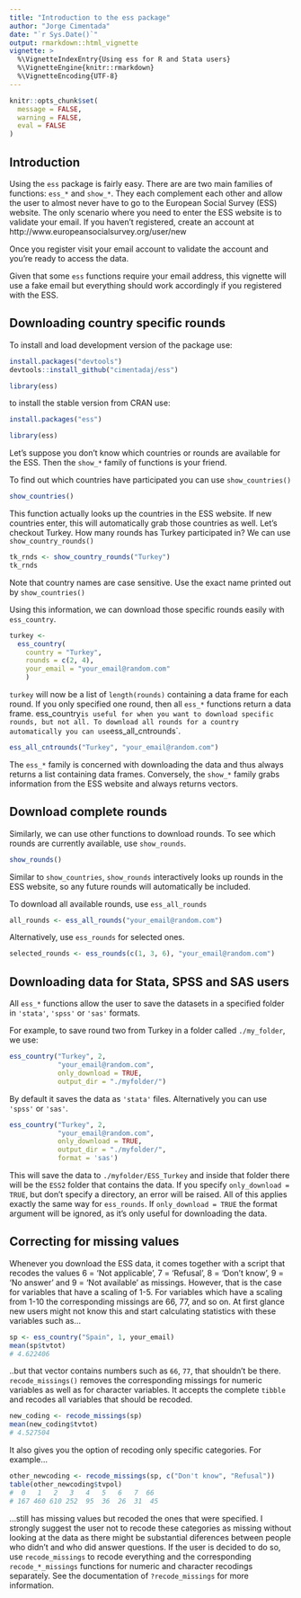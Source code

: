 ```yaml
---
title: "Introduction to the ess package"
author: "Jorge Cimentada"
date: "`r Sys.Date()`"
output: rmarkdown::html_vignette
vignette: >
  %\VignetteIndexEntry{Using ess for R and Stata users}
  %\VignetteEngine{knitr::rmarkdown}
  %\VignetteEncoding{UTF-8}
---
```


```r
knitr::opts_chunk$set(
  message = FALSE,
  warning = FALSE,
  eval = FALSE
)
```

## Introduction

Using the `ess` package is fairly easy. There are are two main families of functions: `ess_*` and `show_*`. They each complement each other and allow the user to almost never have to go to the European Social Survey (ESS) website. The only scenario where you need to enter the ESS website is to validate your email. If you haven't registered, create an account at http://www.europeansocialsurvey.org/user/new

Once you register visit your email account to validate the account and you're ready to access the data.

Given that some `ess` functions require your email address, this vignette will use a fake email but everything should work accordingly if you registered with the ESS.

## Downloading country specific rounds

To install and load development version of the package use:
```r
install.packages("devtools")
devtools::install_github("cimentadaj/ess")

library(ess)
```

to install the stable version from CRAN use:

```r
install.packages("ess")
```

```r
library(ess)
```

Let's suppose you don't know which countries or rounds are available for the ESS. Then the `show_*` family of functions is your friend.

To find out which countries have participated you can use `show_countries()`

```r
show_countries()
```

This function actually looks up the countries in the ESS website. If new countries enter, this will automatically grab those countries as well. Let's checkout Turkey. How many rounds has Turkey participated in? We can use `show_country_rounds()`

```r
tk_rnds <- show_country_rounds("Turkey")
tk_rnds
```
Note that country names are case sensitive. Use the exact name printed out by `show_countries()`

Using this information, we can download those specific rounds easily with `ess_country`.

```r
turkey <-
  ess_country(
    country = "Turkey",
    rounds = c(2, 4),
    your_email = "your_email@random.com"
    )
```

`turkey` will now be a list of `length(rounds)` containing a data frame for each round. If you only specified one round, then all `ess_*` functions return a data frame. ess_country` is useful for when you want to download specific rounds, but not all. To download all rounds for a country automatically you can use `ess_all_cntrounds`.

```r
ess_all_cntrounds("Turkey", "your_email@random.com")
```

The `ess_*` family is  concerned with downloading the data and thus always returns a list containing data frames. Conversely, the `show_*` family grabs information from the ESS website and always returns vectors.

## Download complete rounds

Similarly, we can use other functions to download rounds. To see which rounds are currently available, use `show_rounds`.

```r
show_rounds()
```

Similar to `show_countries`, `show_rounds` interactively looks up rounds in the ESS website, so any future rounds will automatically be included.

To download all available rounds, use `ess_all_rounds`

```r
all_rounds <- ess_all_rounds("your_email@random.com")
```

Alternatively, use `ess_rounds` for selected ones.

```r
selected_rounds <- ess_rounds(c(1, 3, 6), "your_email@random.com")
```

## Downloading data for Stata, SPSS and SAS users

All `ess_*` functions allow the user to save the datasets in a specified folder in `'stata'`, `'spss'` or `'sas'` formats.

For example, to save round two from Turkey in a folder called `./my_folder`, we use:

```r
ess_country("Turkey", 2,
            "your_email@random.com",
            only_download = TRUE,
            output_dir = "./myfolder/")
```

By default it saves the data as `'stata'` files. Alternatively you can use `'spss'` or `'sas'`.

```r
ess_country("Turkey", 2,
            "your_email@random.com",
            only_download = TRUE,
            output_dir = "./myfolder/",
            format = 'sas')
```

This will save the data to `./myfolder/ESS_Turkey` and inside that folder there will be the `ESS2` folder that contains the data. If you specify `only_download = TRUE`, but don't specify a directory, an error will be raised. All of this applies exactly the same way for `ess_rounds`. If `only_download = TRUE` the format argument will be ignored, as it's only useful for downloading the data.

## Correcting for missing values

Whenever you download the ESS data, it comes together with a script that recodes the values 6 = 'Not applicable', 7 = 'Refusal', 8 = 'Don't know', 9 = 'No answer' and 9 = 'Not available' as missings. However, that is the case for variables that have a scaling of 1-5. For variables which have a scaling from 1-10 the corresponding missings are 66, 77, and so on. At first glance new users might not know this and start calculating statistics with these variables such as...

```r
sp <- ess_country("Spain", 1, your_email)
mean(sp$tvtot)
# 4.622406
```

..but that vector contains numbers such as `66`, `77`, that shouldn't be there. `recode_missings()` removes the corresponding missings for numeric variables as well as for character variables. It accepts the complete `tibble` and recodes all variables that should be recoded.

```r
new_coding <- recode_missings(sp)
mean(new_coding$tvtot)
# 4.527504
```

It also gives you the option of recoding only specific categories. For example...

```r
other_newcoding <- recode_missings(sp, c("Don't know", "Refusal"))
table(other_newcoding$tvpol)
#  0   1   2   3   4   5   6   7  66 
# 167 460 610 252  95  36  26  31  45 
```

...still has missing values but recoded the ones that were specified. I strongly suggest the user not to recode these categories as missing without looking at the data as there might be substantial diferences between people who didn't and who did answer questions. If the user is decided to do so, use `recode_missings` to recode everything and the corresponding `recode_*_missings` functions for numeric and character recodings separately. See the documentation of `?recode_missings` for more information.
